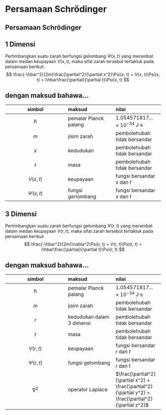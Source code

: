 # Persamaan Schrödinger

::::::{.callout-note appearance="minimal"}
##
:::::{#thm-schroedinger} 
## Persamaan Schrödinger
::::{.panel-tabset}

## 1 Dimensi
Pertimbangkan suatu zarah berfungsi gelombang $\Psi(x, t)$ yang merambat dalam medan keupayaan $V(x, t)$, maka sifat zarah tersebut tertakluk pada persamaan berikut:
$$
    \frac{-\hbar^2}{2m}\frac{\partial^2}{\partial x^2}\Psi(x, t) + V(x, t)\Psi(x, t) = i\hbar\frac{\partial}{\partial t}\Psi(x, t)
$$

:::{.callout-note collapse="true"} 
## dengan maksud bahawa...
| simbol | maksud | nilai |
| :---: | :--- | :--- |
| $\hbar$ | pemalar Planck palang | $1.054571817...\times 10^{−34}$ J$\cdot$s |
| $m$ | jisim zarah | pembolehubah tidak bersandar |
| $x$ | kedudukan | pembolehubah tidak bersandar |
| $t$ | masa | pembolehubah tidak bersandar |
| $V(x, t)$ | keupayaan | fungsi bersandar $x$ dan $t$ |
| $\Psi(x, t)$ | fungsi gerlombang | fungsi bersandar $x$ dan $t$ |
:::

## 3 Dimensi
Pertimbangkan suatu zarah berfungsi gelombang $\Psi(r, t)$ yang merambat dalam medan keupayaan $V(r, t)$, maka sifat zarah tersebut tertakluk pada persamaan berikut:
$$
    \frac{-\hbar^2}{2m}\nabla^2\Psi(r, t) + V(r, t)\Psi(r, t) = i\hbar\frac{\partial}{\partial t}\Psi(r, t)
$$

:::{.callout-note collapse="true"}
## dengan maksud bahawa...
| simbol | maksud | nilai |
| :---: | :--- | :--- |
| $\hbar$ | pemalar Planck palang | $1.054571817...\times 10^{−34}$ J$\cdot$s |
| $m$ | jisim zarah | pembolehubah tidak bersandar |
| $r$ | kedudukan dalam 3 dimensi | pembolehubah tidak bersandar |
| $t$ | masa | pembolehubah tidak bersandar |
| $V(r, t)$ | keupayaan | fungsi bersandar $r$ dan $t$ |
| $\Psi(r, t)$ | fungsi gelombang | fungsi bersandar $r$ dan $t$ |
| $\nabla^2$ | operator Laplace | $\frac{\partial^2}{\partial x^2} + \frac{\partial^2}{\partial y^2} + \frac{\partial^2}{\partial z^2}$ |
:::
::::
:::::
::::::